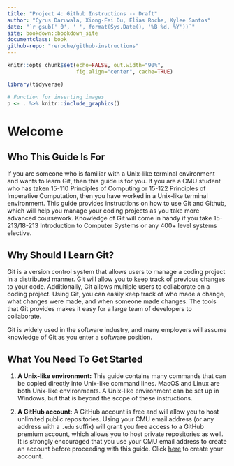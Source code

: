 ```yaml
---
title: "Project 4: Github Instructions -- Draft"
author: "Cyrus Daruwala, Xiong-Fei Du, Elias Roche, Kylee Santos"
date: "`r gsub(' 0', ' ', format(Sys.Date(), '%B %d, %Y'))`"
site: bookdown::bookdown_site
documentclass: book
github-repo: "reroche/github-instructions"
---
```


```r
knitr::opts_chunk$set(echo=FALSE, out.width="90%",
                      fig.align="center", cache=TRUE)

library(tidyverse)

# Function for inserting images
p <- . %>% knitr::include_graphics()
```

# Welcome {-}

## Who This Guide Is For {-}

If you are someone who is familiar with a Unix-like terminal environment and wants to learn Git, then this guide is for you. If you are a CMU student who has taken 15-110 Principles of Computing or 15-122 Principles of Imperative Computation, then you have worked in a Unix-like terminal environment. This guide provides instructions on how to use Git and Github, which will help you manage your coding projects as you take more advanced coursework. Knowledge of Git will come in handy if you take 15-213/18-213 Introduction to Computer Systems or any 400+ level systems elective.

## Why Should I Learn Git? {-}

Git is a version control system that allows users to manage a coding project in a distributed manner. Git will allow you to keep track of previous changes to your code. Additionally, Git allows multiple users to collaborate on a coding project. Using Git, you can easily keep track of who made a change, what changes were made, and when someone made changes. The tools that Git provides makes it easy for a large team of developers to collaborate.

Git is widely used in the software industry, and many employers will assume knowledge of Git as you enter a software position.

## What You Need To Get Started {-}

(1) **A Unix-like environment:** This guide contains many commands that can be copied directly into Unix-like command lines. MacOS and Linux are both Unix-like environments. A Unix-like environment can be set up in Windows, but that is beyond the scope of these instructions.

(2) **A GitHub account:** A GitHub account is free and will allow you to host unlimited public repositories. Using your CMU email address (or any address with a `.edu` suffix) will grant you free access to a GitHub premium account, which allows you to host private repositories as well. It is strongly encouraged that you use your CMU email address to create an account before proceeding with this guide. Click [here](https://github.com/join?source=header-home) to create your account.

